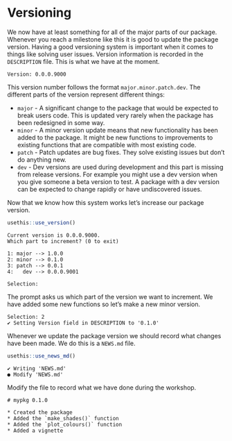 # Versioning

We now have at least something for all of the major parts of our package.
Whenever you reach a milestone like this it is good to update the package
version. Having a good versioning system is important when it comes to things
like solving user issues. Version information is recorded in the `DESCRIPTION`
file. This is what we have at the moment.

```{}
Version: 0.0.0.9000
```

This version number follows the format `major.minor.patch.dev`. The different
parts of the version represent different things:

* `major` - A significant change to the package that would be expected to break
  users code. This is updated very rarely when the package has been redesigned
  in some way.
* `minor` - A minor version update means that new functionality has been added
  to the package. It might be new functions to improvements to existing
  functions that are compatible with most existing code.
* `patch` - Patch updates are bug fixes. They solve existing issues but don't
  do anything new.
* `dev` - Dev versions are used during development and this part is missing from
  release versions. For example you might use a dev version when you  give
  someone a beta version to test. A package with a dev version can be expected
  to change rapidly or have undiscovered issues.

Now that we know how this system works let's increase our package version.

```r
usethis::use_version()
```

```{}
Current version is 0.0.0.9000.
Which part to increment? (0 to exit) 

1: major --> 1.0.0
2: minor --> 0.1.0
3: patch --> 0.0.1
4:   dev --> 0.0.0.9001

Selection:
```

The prompt asks us which part of the version we want to increment. We have added
some new functions so let's make a new minor version.

```{}
Selection: 2
✔ Setting Version field in DESCRIPTION to '0.1.0'
```

Whenever we update the package version we should record what changes have been
made. We do this is a `NEWS.md` file.

```r
usethis::use_news_md()
```

```{}
✔ Writing 'NEWS.md'
● Modify 'NEWS.md'
```

Modify the file to record what we have done during the workshop.

```{}
# mypkg 0.1.0

* Created the package
* Added the `make_shades()` function
* Added the `plot_colours()` function
* Added a vignette
```
